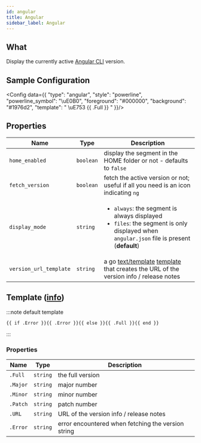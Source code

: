 ```yaml
---
id: angular
title: Angular
sidebar_label: Angular
---
```


## What

Display the currently active [Angular CLI][angular-cli-docs] version.

## Sample Configuration


<Config data={{
  "type": "angular",
  "style": "powerline",
  "powerline_symbol": "\uE0B0",
  "foreground": "#000000",
  "background": "#1976d2",
  "template": " \uE753 {{ .Full }} "
}}/>

## Properties

| Name                   | Type      | Description                                                                                                                                                  |
| ---------------------- | --------- | ------------------------------------------------------------------------------------------------------------------------------------------------------------ |
| `home_enabled`         | `boolean` | display the segment in the HOME folder or not - defaults to `false`                                                                                          |
| `fetch_version`        | `boolean` | fetch the active version or not; useful if all you need is an icon indicating `ng`                                                                           |
| `display_mode`         | `string`  | <ul><li>`always`: the segment is always displayed</li><li>`files`: the segment is only displayed when `angular.json` file is present (**default**)</li></ul> |
| `version_url_template` | `string`  | a go [text/template][go-text-template] [template][templates] that creates the URL of the version info / release notes                                        |

## Template ([info][templates])

:::note default template

```template
{{ if .Error }}{{ .Error }}{{ else }}{{ .Full }}{{ end }}
```

:::

### Properties

| Name     | Type     | Description                                        |
| -------- | -------- | -------------------------------------------------- |
| `.Full`  | `string` | the full version                                   |
| `.Major` | `string` | major number                                       |
| `.Minor` | `string` | minor number                                       |
| `.Patch` | `string` | patch number                                       |
| `.URL`   | `string` | URL of the version info / release notes            |
| `.Error` | `string` | error encountered when fetching the version string |

[go-text-template]: https://golang.org/pkg/text/template/
[templates]: /docs/configuration/templates
[angular-cli-docs]: https://angular.io/cli
